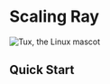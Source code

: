 # Scaling Ray


![Tux, the Linux mascot](./images/overview.jpeg)

## Quick Start

<Cards num={5}>
  <Card
    arrow
    title="Distributed Computing with Ray"
    href="/">
  </Card>
  <Card
    arrow
    title="Remote Function"
    href="/">
  </Card>
    <Card
    arrow
    title="Stateful Distributed Computing"
    href="/">
  </Card>
    <Card
    arrow
    title="Autoscaling Machine Learning APIs"
    href="/">
  </Card>
    <Card
    arrow
    title="Comparison with Spark"
    href="/">
  </Card>
</Cards>

